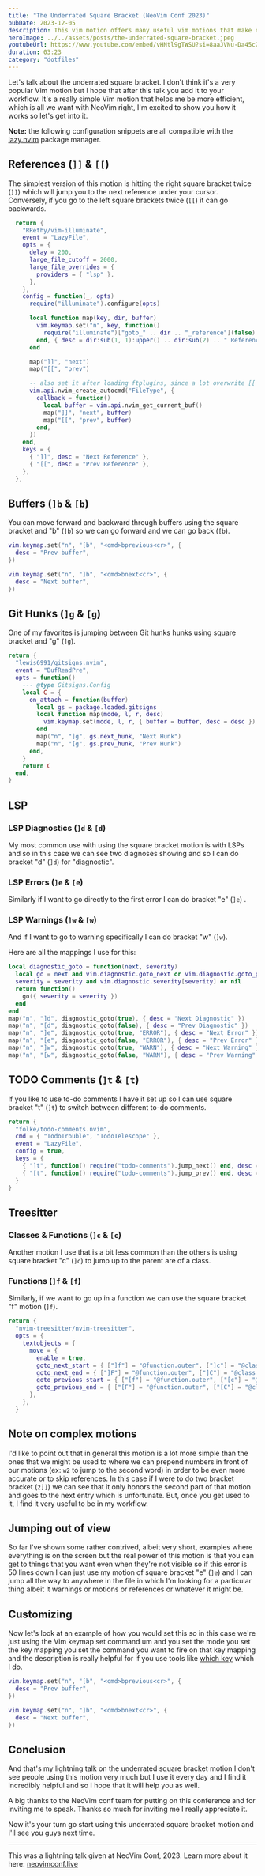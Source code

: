 ```yaml
---
title: "The Underrated Square Bracket (NeoVim Conf 2023)"
pubDate: 2023-12-05
description: This vim motion offers many useful vim motions that make navigating code a breeze
heroImage: ../../assets/posts/the-underrated-square-bracket.jpeg
youtubeUrl: https://www.youtube.com/embed/vHNtl9gTWSU?si=8aaJVNu-Da45cZLq
duration: 03:23
category: "dotfiles"
---
```


Let's talk about the underrated square bracket. I don't think it's a very popular Vim motion but I hope that after this talk you add it to your workflow. It's a really simple Vim motion that helps me be more efficient, which is all we want with NeoVim right, I'm excited to show you how it works so let's get into it.

**Note:** the following configuration snippets are all compatible with the [lazy.nvim](https://github.com/folke/lazy.nvim) package manager.

## References (`]]` & `[[`)

The simplest version of this motion is hitting the right square bracket twice (`]]`) which will jump you to the next reference under your cursor. Conversely, if you go to the left square brackets twice (`[[`) it can go backwards.

```lua title="~/.config/nvim/lua/plugins/vim-illuminate.lua" {20-21} {27-28} {33-34}
  return {
    "RRethy/vim-illuminate",
    event = "LazyFile",
    opts = {
      delay = 200,
      large_file_cutoff = 2000,
      large_file_overrides = {
        providers = { "lsp" },
      },
    },
    config = function(_, opts)
      require("illuminate").configure(opts)

      local function map(key, dir, buffer)
        vim.keymap.set("n", key, function()
          require("illuminate")["goto_" .. dir .. "_reference"](false)
        end, { desc = dir:sub(1, 1):upper() .. dir:sub(2) .. " Reference", buffer = buffer })
      end

      map("]]", "next")
      map("[[", "prev")

      -- also set it after loading ftplugins, since a lot overwrite [[ and ]]
      vim.api.nvim_create_autocmd("FileType", {
        callback = function()
          local buffer = vim.api.nvim_get_current_buf()
          map("]]", "next", buffer)
          map("[[", "prev", buffer)
        end,
      })
    end,
    keys = {
      { "]]", desc = "Next Reference" },
      { "[[", desc = "Prev Reference" },
    },
  },
```

## Buffers (`]b` & `[b`)

You can move forward and backward through buffers using the square bracket and "b" (`]b`) so we can go forward and we can go back (`[b`).

```lua title="~/.config/nvim/init.lua"
vim.keymap.set("n", "[b", "<cmd>bprevious<cr>", {
  desc = "Prev buffer",
})

vim.keymap.set("n", "]b", "<cmd>bnext<cr>", {
  desc = "Next buffer",
})
```

## Git Hunks (`]g` & `[g`)

One of my favorites is jumping between Git hunks hunks using square bracket and "g" (`]g`).

```lua title="~/.config/nvim/lua/plugins/gitsigns.lua" {12-13}
return {
  "lewis6991/gitsigns.nvim",
  event = "BufReadPre",
  opts = function()
    --- @type Gitsigns.Config
    local C = {
      on_attach = function(buffer)
        local gs = package.loaded.gitsigns
        local function map(mode, l, r, desc)
          vim.keymap.set(mode, l, r, { buffer = buffer, desc = desc })
        end
        map("n", "]g", gs.next_hunk, "Next Hunk")
        map("n", "[g", gs.prev_hunk, "Prev Hunk")
      end,
    }
    return C
  end,
}
```

## LSP

### LSP Diagnostics (`]d` & `[d`)

My most common use with using the square bracket motion is with LSPs and so in this case we can see two diagnoses showing and so I can do bracket "d" (`]d`) for "diagnostic".

### LSP Errors (`]e` & `[e`)

Similarly if I want to go directly to the first error I can do bracket "e" (`]e`) .

### LSP Warnings (`]w` & `[w`)

And if I want to go to warning specifically I can do bracket "w" (`]w`).

Here are all the mappings I use for this:

```lua title="~/.config/nvim/lua/init.lua"
local diagnostic_goto = function(next, severity)
  local go = next and vim.diagnostic.goto_next or vim.diagnostic.goto_prev
  severity = severity and vim.diagnostic.severity[severity] or nil
  return function()
    go({ severity = severity })
  end
end
map("n", "]d", diagnostic_goto(true), { desc = "Next Diagnostic" })
map("n", "[d", diagnostic_goto(false), { desc = "Prev Diagnostic" })
map("n", "]e", diagnostic_goto(true, "ERROR"), { desc = "Next Error" })
map("n", "[e", diagnostic_goto(false, "ERROR"), { desc = "Prev Error" })
map("n", "]w", diagnostic_goto(true, "WARN"), { desc = "Next Warning" })
map("n", "[w", diagnostic_goto(false, "WARN"), { desc = "Prev Warning" })
```

## TODO Comments (`]t` & `[t`)

If you like to use to-do comments I have it set up so I can use square bracket "t" (`]t`) to switch between different to-do comments.

```lua title="~/.config/nvim/lua/plugins/todo-comments.lua" {7-8}
return {
  "folke/todo-comments.nvim",
  cmd = { "TodoTrouble", "TodoTelescope" },
  event = "LazyFile",
  config = true,
  keys = {
    { "]t", function() require("todo-comments").jump_next() end, desc = "Next todo comment" },
    { "[t", function() require("todo-comments").jump_prev() end, desc = "Previous todo comment" },
  }
}
```

## Treesitter

### Classes & Functions (`]c` & `[c`)

Another motion I use that is a bit less common than the others is using square bracket "c" (`]c`) to jump up to the parent are of a class.

### Functions (`]f` & `[f`)

Similarly, if we want to go up in a function we can use the square bracket "f" motion (`]f`).

```lua title="~/.config/nvim/lua/plugins/nvim-treesitter.lua"
return {
  "nvim-treesitter/nvim-treesitter",
  opts = {
    textobjects = {
      move = {
        enable = true,
        goto_next_start = { ["]f"] = "@function.outer", ["]c"] = "@class.outer" },
        goto_next_end = { ["]F"] = "@function.outer", ["]C"] = "@class.outer" },
        goto_previous_start = { ["[f"] = "@function.outer", ["[c"] = "@class.outer" },
        goto_previous_end = { ["[F"] = "@function.outer", ["[C"] = "@class.outer" },
      },
    },
  }
```

## Note on complex motions

I'd like to point out that in general this motion is a lot more simple than the ones that we might be used to where we can prepend numbers in front of our motions (ex: `w2` to jump to the second word) in order to be even more accurate or to skip references. In this case if I were to do two bracket bracket (`2]]`) we can see that it only honors the second part of that motion and goes to the next entry which is unfortunate. But, once you get used to it, I find it very useful to be in my workflow.

## Jumping out of view

So far I've shown some rather contrived, albeit very short, examples where everything is on the screen but the real power of this motion is that you can get to things that you want even when they're not visible so if this error is 50 lines down I can just use my motion of square bracket "e" (`]e`) and I can jump all the way to anywhere in the file in which I'm looking for a particular thing albeit it warnings or motions or references or whatever it might be.

## Customizing

Now let's look at an example of how you would set this so in this case we're just using the Vim keymap set command um and you set the mode you set the key mapping you set the command you want to fire on that key mapping and the description is really helpful for if you use tools like [which key](https://github.com/folke/which-key.nvim) which I do.

```lua
vim.keymap.set("n", "[b", "<cmd>bprevious<cr>", {
  desc = "Prev buffer",
})

vim.keymap.set("n", "]b", "<cmd>bnext<cr>", {
  desc = "Next buffer",
})
```

## Conclusion

And that's my lightning talk on the underrated square bracket motion I don't see people using this motion very much but I use it every day and I find it incredibly helpful and so I hope that it will help you as well.

A big thanks to the NeoVim conf team for putting on this conference and for inviting me to speak. Thanks so much for inviting me I really appreciate it.

Now it's your turn go start using this underrated square bracket motion and I'll see you guys next time.

---

This was a lightning talk given at NeoVim Conf, 2023. Learn more about it here:
[neovimconf.live](https://neovimconf.live/)
